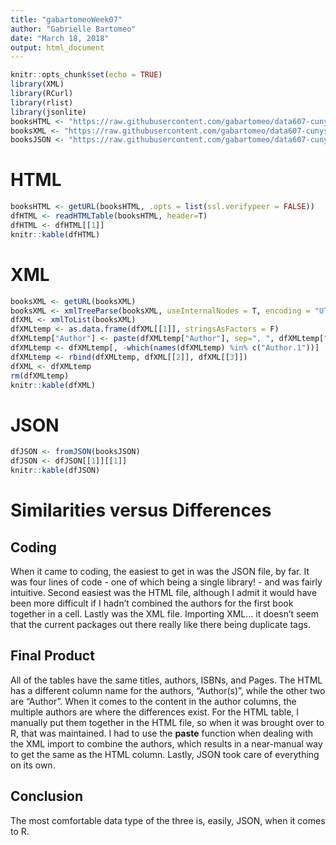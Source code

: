 ---
title: "gabartomeoWeek07"
author: "Gabrielle Bartomeo"
date: "March 18, 2018"
output: html_document
---

```{r setup, include=FALSE}
knitr::opts_chunk$set(echo = TRUE)
library(XML)
library(RCurl)
library(rlist)
library(jsonlite)
booksHTML <- "https://raw.githubusercontent.com/gabartomeo/data607-cunysps/master/Week07Assignment/books.html"
booksXML <- "https://raw.githubusercontent.com/gabartomeo/data607-cunysps/master/Week07Assignment/books.xml"
booksJSON <- "https://raw.githubusercontent.com/gabartomeo/data607-cunysps/master/Week07Assignment/books.json"
```

# HTML

```{r}
booksHTML <- getURL(booksHTML, .opts = list(ssl.verifypeer = FALSE))
dfHTML <- readHTMLTable(booksHTML, header=T)
dfHTML <- dfHTML[[1]]
knitr::kable(dfHTML)
```


# XML

```{r}
booksXML <- getURL(booksXML)
booksXML <- xmlTreeParse(booksXML, useInternalNodes = T, encoding = "UTF-8")
dfXML <- xmlToList(booksXML)
dfXMLtemp <- as.data.frame(dfXML[[1]], stringsAsFactors = F)
dfXMLtemp["Author"] <- paste(dfXMLtemp["Author"], sep=", ", dfXMLtemp["Author.1"])
dfXMLtemp <- dfXMLtemp[, -which(names(dfXMLtemp) %in% c("Author.1"))]
dfXMLtemp <- rbind(dfXMLtemp, dfXML[[2]], dfXML[[3]])
dfXML <- dfXMLtemp
rm(dfXMLtemp)
knitr::kable(dfXML)
```


# JSON

```{r}
dfJSON <- fromJSON(booksJSON)
dfJSON <- dfJSON[[1]][[1]]
knitr::kable(dfJSON)
```

# Similarities versus Differences

## Coding

When it came to coding, the easiest to get in was the JSON file, by far. It was four lines of code - one of which being a single library! - and was fairly intuitive. Second easiest was the HTML file, although I admit it would have been more difficult if I hadn't combined the authors for the first book together in a cell. Lastly was the XML file. Importing XML... it doesn't seem that the current packages out there really like there being duplicate tags.

## Final Product

All of the tables have the same titles, authors, ISBNs, and Pages. The HTML has a different column name for the authors, "Author(s)", while the other two are "Author". When it comes to the content in the author columns, the multiple authors are where the differences exist. For the HTML table, I manually put them together in the HTML file, so when it was brought over to R, that was maintained. I had to use the __paste__ function when dealing with the XML import to combine the authors, which results in a near-manual way to get the same as the HTML column. Lastly, JSON took care of everything on its own.

## Conclusion

The most comfortable data type of the three is, easily, JSON, when it comes to R.